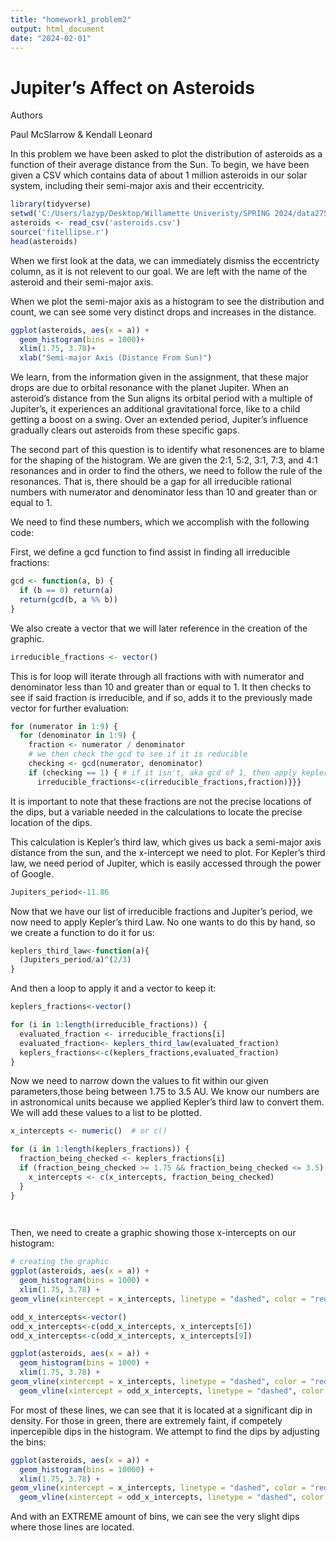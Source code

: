 ---
title: "homework1_problem2"
output: html_document
date: "2024-02-01"
---
# Jupiter's Affect on Asteroids

Authors

Paul McSlarrow & Kendall Leonard


In this problem we have been asked to plot the distribution of asteroids as a function of their average distance from the Sun. To begin, we have been given a CSV which contains data of about 1 million asteroids in our solar system, including their semi-major axis and their eccentricity. 


```{r}
library(tidyverse)
setwd('C:/Users/lazyp/Desktop/Willamette Univeristy/SPRING 2024/data275/homework-1-team1-main/')
asteroids <- read_csv('asteroids.csv')
source('fitellipse.r')
head(asteroids)
```

When we first look at the data, we can immediately dismiss the eccentricty column, as it is not relevent to our goal. We are left with the name of the asteroid and their semi-major axis. 

When we plot the semi-major axis as a histogram to see the distribution and count, we can see some very distinct drops and increases in the distance.
```{r}
ggplot(asteroids, aes(x = a)) +
  geom_histogram(bins = 1000)+
  xlim(1.75, 3.78)+
  xlab("Semi-major Axis (Distance From Sun)")
```
We learn, from the information given in the assignment, that these major drops are due to  orbital resonance with the planet Jupiter. When an asteroid's distance from the Sun aligns its orbital period with a multiple of Jupiter's, it experiences an additional gravitational force, like to a child getting a boost on a swing. Over an extended period, Jupiter's influence gradually clears out asteroids from these specific gaps.

The second part of this question is to identify what resonences are to blame for the shaping of the histogram. We are given the 2:1, 5:2, 3:1, 7:3, and 4:1 resonances and in order to find the others, we need to follow the rule of the resonances. That is, there should be a gap for all irreducible rational numbers with numerator and denominator less than 10 and greater than or equal to 1.

We need to find these numbers, which we accomplish with the following code:

First, we define a gcd function to find assist in finding all irreducible fractions:
```{r}
gcd <- function(a, b) {
  if (b == 0) return(a)
  return(gcd(b, a %% b))
}

```

We also create a vector that we will later reference in the creation of the graphic.
```{r}
irreducible_fractions <- vector()
```

This is for loop will iterate through all fractions with with numerator and denominator less than 10 and greater than or equal to 1. It then checks to see if said fraction is irreducible, and if so, adds it to the previously made vector for further evaluation:
```{r}
for (numerator in 1:9) {
  for (denominator in 1:9) {
    fraction <- numerator / denominator
    # we then check the gcd to see if it is reducible
    checking <- gcd(numerator, denominator)
    if (checking == 1) { # if it isn't, aka gcd of 1, then apply kepler's 3rd law
      irreducible_fractions<-c(irreducible_fractions,fraction)}}}
```


It is important to note that these fractions are not the precise locations of the dips, but a variable needed in the calculations to locate the precise location of the dips. 

This calculation is Kepler's third law, which gives us back a semi-major axis distance from the sun, and the x-intercept we need to plot. For Kepler's third law, we need period of Jupiter, which is easily accessed through the power of Google.
```{r}
Jupiters_period<-11.86
```


Now that we have our list of irreducible fractions and Jupiter's period, we now need to apply Kepler's third Law. No one wants to do this by hand, so we create a function to do it for us:

```{r}
keplers_third_law<-function(a){
  (Jupiters_period/a)^(2/3)
}
```

And then a loop to apply it and a vector to keep it:

```{r}

keplers_fractions<-vector()

for (i in 1:length(irreducible_fractions)) {
  evaluated_fraction <- irreducible_fractions[i]
  evaluated_fraction<- keplers_third_law(evaluated_fraction)
  keplers_fractions<-c(keplers_fractions,evaluated_fraction)
}
```

Now we need to narrow down the values to fit within our given parameters,those being between 1.75 to 3.5 AU. We know our numbers are in astronomical units because we applied Kepler's third law to convert them. We will add these values to a list to be plotted.

```{r}
x_intercepts <- numeric()  # or c()

for (i in 1:length(keplers_fractions)) {
  fraction_being_checked <- keplers_fractions[i]
  if (fraction_being_checked >= 1.75 && fraction_being_checked <= 3.5) {
    x_intercepts <- c(x_intercepts, fraction_being_checked)
  }
}

     
```

Then, we need to create a graphic showing those x-intercepts on our histogram:
```{r}
# creating the graphic
ggplot(asteroids, aes(x = a)) +
  geom_histogram(bins = 1000) +
  xlim(1.75, 3.78) +
geom_vline(xintercept = x_intercepts, linetype = "dashed", color = "red", size = 1)
```

```{r}
odd_x_intercepts<-vector()
odd_x_intercepts<-c(odd_x_intercepts, x_intercepts[6])
odd_x_intercepts<-c(odd_x_intercepts, x_intercepts[9])

```

```{r}
ggplot(asteroids, aes(x = a)) +
  geom_histogram(bins = 1000) +
  xlim(1.75, 3.78) +
geom_vline(xintercept = x_intercepts, linetype = "dashed", color = "red", size = 1)+
  geom_vline(xintercept = odd_x_intercepts, linetype = "dashed", color = "green", size = 1)
```

For most of these lines, we can see that it is located at a significant dip in density. For those in green, there are extremely faint, if competely inpercepible dips in the histogram. We attempt to find the dips by adjusting the bins:
```{r}
ggplot(asteroids, aes(x = a)) +
  geom_histogram(bins = 10000) +
  xlim(1.75, 3.78) +
geom_vline(xintercept = x_intercepts, linetype = "dashed", color = "red", size = 1)+
  geom_vline(xintercept = odd_x_intercepts, linetype = "dashed", color = "green", size = 1)
```



And with an EXTREME amount of bins, we can see the very slight dips where those lines are located.
